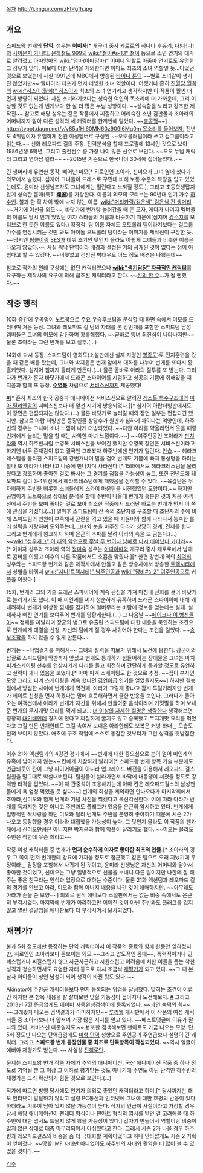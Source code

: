 [[목차]]
http://i.imgur.com/zFtPgfh.jpg

== 개요 ==
[[스피드왕 번개]]의 '''단역'''. [[성우]]는 '''[[이미자]]'''[* [[개구리 중사 케로로]]의 [[히나타 후유키]], [[다!다!다!]]의 [[사이온지 카나타]], [[은하철도 999]]의 [[wiki:"철이#s-1.1" 철이]] 등으로 소년 연기의 대가로 알려졌고 [[아따맘마]]의 [[wiki:"엄마(아따맘마)" 어머니]] 역할로 아줌마 연기로도 유명한 그 성우가 맞다. 이보다 더한 단역을 제외한다면 아마도 최초의 소녀 역할일 듯...이었던 것으로 보였는데 사실 1991년에 MBC에서 방송된 [[타이니 툰]]의 ~~별로 소녀같이 생기진 않았지만~~ 엘마이라 더프가 먼저 더빙한 소녀 역할이다. 어쨌거나 흔히 [[진월담 월희]]의 [[wiki:"히스이(월희)" 히스이]]가 최초의 소녀 연기라고 생각하지만 이 작품이 훨씬 더 먼저 방영이 되었다. 사실 소녀라기보다는 성숙한 여인의 목소리에 더 가까운데, 그리 이상할 것도 없는게 번개보다 한 살 더 많은 누님 성향이다. ~~성숙함을 노리고 강조한 제작진~~ 참고로 해당 성우는 같은 작품에서 찌질하고 어리숙한 소년 김판돌과 조아라의 어머니까지 맡아 다른 성격의 세 캐릭터를 한꺼번에 맡았다. ~~[[충공깽]]~~] [[http://tvpot.daum.net/v/v85afHI60MN60z909I6Mq0m 목소리를 들어보자.]]
전년도 4위팀이자 유일하게 전원 여성멤버로 구성된 ~~오토롤러팀이라 쓰고 걸그룹이라고 읽는다.~~ 선화 레오파드 걸의 주장. 전력분석을 할때 프로필에 13세인 것으로 보아 1986년생 6학년, 그리고 출전선수 중 가장 나이 많은 선수로 보인다. ~~오오 누님 캐릭터 그리고 연하남 킬러~~ ~~2015년 기준으로 한국나이 30세에 접어들었다..~~

긴 생머리에 유연한 동작, 빼어난 미모[* 히로인인 조아라, 신미오가 그녀 옆에 섰다가 외모에서 발렸다. 심지어 그녀들이 드레스로 꾸민데 비해 보통 수준의 복장을 입고 있었는데도. 윤미라 선생님조차도 그녀에게는 밀린다고 느껴질 정도.], 그리고 초등학생답지 않게 성숙한 몸매(특히 '''[[쇄골]]''')를 자랑한다. 
이름과 외모의 모티브는 90년대 인기 가수 [[하수빈]]. 불과 한 획 차이 밖에 나지 않는 이름, [[wiki:"머리카락/검은색" 검은색 긴 생머리]] ~~거기에 여신급 외모~~, 바닷가에 번개랑 놀러갔을 때 쓴 모자, 게다가 나머지 멤버들의 이름도 당시 인기 있었던 여자 스타들의 이름과 비슷하기 때문에(심지어 [[강수지]]를 모티브로 한 듯한 이름도 있다.) 확정적. 팀 이름 자체도 오토롤러 팀이라기보다는 걸그룹 가수를 연상시키는 것만 봐도 아이돌 오토롤러 팀이라는 이미지를 제작진이 구상한 듯. ~~당시엔 [[핑클]]이랑 [[SES]]가 데뷔 초기인 탓인지 몰라도 아쉽게 그녀들과 비슷한 이름은 나오지 않았다.~~ 사실 워낙 단역이라 배경과 설정은 거의 공개된 것이 없다는 점이 아쉽다고 할 수 있겠다. ~~버릇없고 건방진 박대우도 어느 정도 배경은 나왔는데~~

참고로 작가의 원래 구상에는 없던 캐릭터였으나 '''[[wiki:"색기담당" 자극적인 캐릭터]]'''를 요구하는 제작사의 요구에 의해 급조된 캐릭터라고 한다. ~~[[신의 한 수]]...가 될 뻔했다.~~

== 작중 행적 ==
10화 중간에 우공명이 노트북으로 주요 우승후보팀을 분석할 때 화면 속에서 미모를 드러내며 처음 등장. 그녀와 레오파드 걸 팀의 자태를 본 강번개를 포함한 스피드팀 남성 멤버들은 그녀의 미모에 감탄하며 황홀해했다.  ~~곧바로 뚱녀 최진심이 나타나지만~~ 물론 조아라는 그런 번개를 보고 질투.(...)

14화에 다시 등장. 스피드팀이 영희도(소설판에선 실제 지명인 [[영종도]])로 전지훈련을 갔을 때 같은 배를 탔는데, 그녀와 박지윤은 번개 앞에서 대화를 나누며 번개를 또다시 황홀케했다. 심지어 침까지 흘리게 만든다.(...) 물론 곧바로 아라의 질투를 또 받는다.
그러다가 번개가 혼자 바닷가에서 드래곤 스파이어를 시험하고 성공의 기쁨에 취해있을 때 지윤과 함께 또 등장. '''[[수영복]]''' 차림으로 [[서비스신]]까지 제공했다! 

[http://bbs2.ruliweb.daum.net/gaia/do/ruliweb/family/230/read?articleId=22488145&bbsId=G005&itemId=75&pageIndex=1 #][* 흔히 최초의 한국 공중파 애니메이션 서비스신으로 알려진 [[레스톨 특수구조대]]의 [[미아 릴리엔탈]]의 서비스신보다 더 앞선 시기에 방송되었다.][* 심지어 아랍더빙판에서도 이 장면은 편집되지는 않았다.(...) 물론 바닷가로 놀러갈 때의 장면 일부는 편집되긴 했지만. 참고로 아랍 더빙판은 등장인물 상당수가 원판과 심하게 차이나는 억양인데, 하주빈의 경우는 그나마 소녀 느낌이 나게 더빙되었다. ~~다만 아라를 약올리면서 웃을 때랑 번개에게 놀리는 말을 할 때는 사악한 마녀 느낌이다.~~] ~~여주인공인 조아라가 [[판치라]]와 역시 하주빈처럼 수영복 서비스신을 보이긴 했지만 수영복 장면은 서비스신이라고 하기엔 너무 존재감이 없고 결국엔 그래봤자 하주빈에겐 인기가 밀린다. [[안습]].~~
헤라크레스팀을 물리친 스피드팀의 강번개냐며 말을 걸어 번개도 기쁨에 빠져 통성명을 하려는 찰나 또 아라가 나타나고 나중에 만나자며 사라진다.[* 15화에서도 헤라크레스팀을 물리쳤다고 강조하며 좋아한 걸로 봐서는 그 경기를 접했을 가능성이 높고, 또한 전년도에 레오파드 걸이 3-4위전에서 헤라크레스팀에게 패했음을 짐작할 수 있다. ~~육갑탄은 무자비하게 주빈을 비롯한 소녀들에게 스카이 마운틴을 시전했었던 모양이다.~~ 하지만 공명이가 노트북으로 상대팀 분석을 할때 주빈이 나올때 번개가 흥분한 것과 처음 여객선에서 주빈을 보며 좋아한 걸로 보아 최소한 작중에서 드러난 바로는 번개가 먼저 이 쪽에 관심을 가졌다.(...)]
얼마후 스피드팀이 산 속의 조난자를 구조할 때 조난자의 수에 비해 스피드팀의 인원이 부족해서 곤란을 겪고 있을 때 지윤이와 함께 나타나서 능숙한 롤러 실력을 자랑하며 도와주는데, 그녀와 눈을 마주친 아라가 상당히 경계, 견제를 한다. 그리고 번개에게 윙크까지 하며 은근히 추파를 날려 아라의 속을 또 긁는다.(...) ~~[[wiki:"성우개그" 이 때의 악연으로 훗날 두 번이나 남매로 다시 태어났다 카더라]]~~[* 이미자 성우와 조아라 역의 [[정미숙]] 성우는 [[아따아따]]와 개구리 중사 케로로에서 남매로 콤비를 이뤘고 이후의 다른 작품에서도 호흡을 맞췄다.][* 한편 강번개 역의 [[최덕희]] 성우와는 스피드왕 번개와 같은 제작사에서 만들고 같은 방송사에서 방송한 [[트랙시티]]에서 성별을 바꿔서 [[wiki:"지니(트랙시티)" 남주인공]]과 [[wiki:"담비#s-2" 여주인공]]으로 커플을 이뤘다.]

15화, 번개와 그의 기술 드래곤 스파이어에 계속 관심을 가져 마침내 전화를 걸어 바닷가로 놀러가기도 했다. 이 때 미인계를 써서 청순하게 유혹하며 드래곤 스파이어에 대해 캐내려하나 번개가 이상한 낌새를 감지하여 얼버무리는 바람에 정보를 얻는데는 실패. 실패하자 삐진 연기를 보여주어 번개를 당황케한다.(...) 그 다음날 ~~[[페이크다 이 병신들아]]~~ 정체를 까발리며 장군의 병크로 유출된 스피드팀에 대한 내용을 묵인하는 조건으로 번개에게 대결을 신청, 자신의 팀에게 질 경우 사귀어야 한다는 조건을 걸었다. ~~[[승부조작]]을 하지 않을 수 없게 만든다~~

번개는 ~~작업걸기를 위해서~~ 그녀의 실력을 떠보기 위해서 도전에 응한다. 장군이의 삽질로 스피드팀에 막판까지 앞섰고 번개도 통과하기 힘들어하는 장애물을 그녀는 마치 피겨스케이팅 선수를 연상시키게 다리를 들고 회전하며 간단하게 통과할 정도로 유연하고 실력이 꽤나 있음을 보였다.[* 아마 피겨 스케이팅도 한 것으로 추정. ~~집이 부자인 모양 그리고 피겨 스케이팅을 계속 했다면 [[김연아]]급 인기를 얻었을지도~~] 하지만 결승점에서 방심한 사이에 번개에게 역전패. 아라가 그렇게 좋냐고 잠시 투덜거리지만 번개가 데이트 신청을 먼저 하겠다는 말에 흐뭇해하면서 쿨한 반응을 보인다. 그러다가 돌아오는 여객선에서 아라가 번개가 자신을 위해서 만들어준 음식이라며 거짓말을 하며 보내준 번개의 무지개맛 요리를 먹게 되고... [[더 이상의 자세한 설명은 생략한다]]
생각해보면 굉장히 [[대인배]]인데 경기에 졌다고 찌질하게 굴지도 않고 승복했고 무지개맛 요리를 먹었다고 그걸 만든 번개한테도 그걸 속여서 보내온 아라한테도 보복은 커녕 화내는 모습도 전혀 보이지 않았다. 애초에 구조 작업에 스스로 동참한 것부터가 그런 성격을 뒷받침한다. 

이후 21화 액션팀과의 4강전 경기에서 ~~번개에 대한 증오심으로 눈이 멀어 미인계의 유혹에 넘어가지 않는~~ 칸에게 처참하게 발리며[* 스피드왕 번개 항목 기술 부분에도 언급되듯이 칸이 그냥 파이어이글이 아니라 업그레이드 버젼을 이용해서 레오파드 걸스 팀원을 말그대로 박살내버린다. 팀원들이 날라가면서 바닥에 내동댕이 쳐졌을 정도로 강력한 타격을 입었다. ~~이 때 관중석이 조용해지는데 아마 칸은 레오파드걸스의 남성팬들에게 욕 엄청 먹었을 듯 싶다~~] 번개의 회상을 제외하면 안나오다가 마지막회에서 조아라,신미오와 함께 번개와 기념 사진을 찍겠다고 옥신각신한다. 이에 따라 아라가 번개를 독차지한 것은 아니고 주빈과도 플래그가 있음을 은근히 암시하고 있다. 번개에게 일방적인 짝사랑을 하던 미오와 달리 번개도 주빈을 분명히 좋아하기 때문에 시즌 2가 나오고 등장했을 경우 아라와 대립했을 가능성이 높다. 그 탓인지 몰라도 이 작품의 팬카페에서 신미오만큼은 아니지만 박지윤과 함께 악플이 달리기도 했다. ~~미오는 몰라도 주빈은 착한데 무슨 죄라고~~

작중 여성 캐릭터들 중 번개가 '''먼저 순수하게 여자로 좋아한 최초의 인물.'''[* 조아라의 경우 그 쪽이 먼저 번개한테 강요에 가까울 정도로 접근했고 같은 팀으로 오래 지냈기에 우정이라는 감정을 포함해서 사귀게 된 것이고, 윤미라 선생님은 자신의 어머니와 닮아서 좋아한 것이었고, 신미오는 그냥 일방적으로 선물을 보내니 다른 팀이지만 나한테 잘 해주는 좋은 친구라는 인식과 입장으로 대하는 수준이다. 물론 21화 액션팀과 레오파드 걸의 경기를 안보고 아라, 미오와 함께 아버지 배웅을 나간 것이 애매하지만. ~~아무래도 아라가 손을 쓴 모양~~]
의외로 원작 애니보다 소설판에서는 없는 비중 속에서도 은근히 부각시켰다. 마지막에 번개가 아라하고만 이어진 것이 아닌 주빈과도 플래그를 잃지 않고 열린 결말임을 애니판보다 더 부각시켜서 묘사되었다.

== 재평가? ==
불과 5화 정도에만 등장하는 단역 캐릭터여서 이 작품의 종료와 함께 한동안 잊혀졌지만, 히로인인 조아라보다 돋보이는 외모 ~~그리고 압도적인 몸매~~, 폭력적이거나 민폐스럽거나 찌질스럽지 않고 사근사근하고 시원스럽고 어려움에 처한 이들을 돕는 착한 성격과 청순하면서도 요염한 자태 등으로 다시 조금씩 [[재평가]]가 되고 있다. ~~그 때 본 남자 아이들이 성인 남성이 되어 생각이 바뀐 탓도 있다.~~

[[Akinator]]에 주인공 캐릭터들보다 먼저 등록되는 위엄을 달성했다. 맞히는 조건이 어렵긴 하지만 본 항목 내용을 잘 살펴보면 맞힐 가능성이 높아지니 도전해보자.
[http://img717.imageshack.us/img717/3357/akinatorr.png #] 그리고 2013년 7월 뜬금없게도 네이버 자동완성검색어에 등록되었다. [http://i.imgur.com/GOu3e8e.png ~~과연 숨덕의 힘~~] ~~그래봤자 나오는 검색결과가 미미하지만~~ [[루리웹]] 게시판에서 이 작품의 여성 캐릭터들 중 조아라보다 더 앞서며 가장 많은 지지를 얻고 있다. ~~베스트댓글에 이유가 잘 나와 있다. 서비스신 때문일지도.~~ [http://bbs2.ruliweb.daum.net/gaia/do/ruliweb/family/230/read?bbsId=G005&articleId=18419578&itemId=75 #] 또한 검색해보면 팬아트도 가끔 나오는 모양. 
단 5회 정도만 나오는 단역급임에도 [[미형 단역]] 성향으로 주인공과 주연급보다 설명이 긴 캐릭터. 그리고 '''스피드왕 번개 등장인물 중 최초로 단독항목이 작성되었다.''' ~~역시 얼굴이 예뻐야 재평가도 받는다.~~ 사실상 [[진히로인]].

문제는 스피드왕 번개 작품 자체가 추억의 애니메이션, 국산 애니메이션 작품 중 하나 정도로 기억될 뿐 그 이상 그 이하로 평가받는 것도 아니기에 주연도 아닌 단역인 하주빈의 재평가는 그리 확산되기 힘들 것으로 보인다.(...)

작가에 따르면 방영 당시에도 인기가 의외로 좋았던 캐릭터라고 하며,[* 당시까지만 해도 인터넷이 발달하지 않았고 설령 PC통신과 인터넷에 그녀에 대한 호평의 반응이 있다 하더라도 기록이 남아 있지 않을 가능성이 높다. 작가의 언급이 사실이라고 가정할 경우 당시 해당 애니메이션이 팬레터 형식이나 팬아트 형식의 엽서를 받던 걸 고려해볼 때 하주빈에 대한 엽서도 드물지 않게 왔을 가능성이 있다.] 갑자기 만들어서 역할이랑 비중이 많지 않은 상태로 대충 마무리되어서 아쉬웠다고 한다. 그래서 시즌 2가 나올 경우 하주빈과 레오파드걸스의 비중을 좀 더 극대화할 계획이었다고 하나 안타깝게도 시즌 2 기획이 엎어졌다. ~~망할 [[IMF 사태]]만 아니었어도 하주빈의 자태와 활약을 더 많이 볼 수 있었을 것이다.~~

[[각주]]
